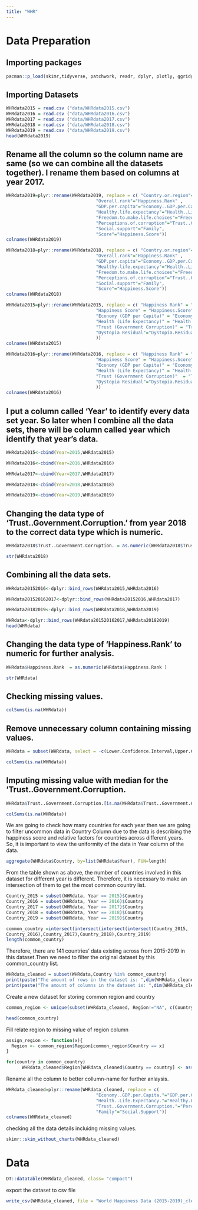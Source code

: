 ```yaml
---
title: "WHR"
---
```


# Data Preparation

## Importing packages

```r
pacman::p_load(skimr,tidyverse, patchwork, readr, dplyr, plotly, ggridges, ggiraph, ggthemes,corrplot,GGally)
```

## Importing Datasets

```r
WHRdata2015 = read.csv ("data/WHRdata2015.csv")
WHRdata2016 = read.csv ("data/WHRdata2016.csv")
WHRdata2017 = read.csv ("data/WHRdata2017.csv")
WHRdata2018 = read.csv ("data/WHRdata2018.csv")
WHRdata2019 = read.csv ("data/WHRdata2019.csv")
head(WHRdata2019)
```

## Rename all the column so the column name are same (so we can combine all the datasets together). I rename them based on columns at year 2017.

```r
WHRdata2019=plyr::rename(WHRdata2019, replace = c( "Country.or.region"="Country", 
                                  "Overall.rank"="Happiness.Rank" ,
                                  "GDP.per.capita"="Economy..GDP.per.Capita.",
                                  "Healthy.life.expectancy"="Health..Life.Expectancy.",
                                  "Freedom.to.make.life.choices"="Freedom",
                                  "Perceptions.of.corruption"="Trust..Government.Corruption.",
                                  "Social.support"="Family",
                                  "Score"="Happiness.Score"))
colnames(WHRdata2019)
```

```r
WHRdata2018=plyr::rename(WHRdata2018, replace = c( "Country.or.region"="Country", 
                                  "Overall.rank"="Happiness.Rank" ,
                                  "GDP.per.capita"="Economy..GDP.per.Capita.",
                                  "Healthy.life.expectancy"="Health..Life.Expectancy.",
                                  "Freedom.to.make.life.choices"="Freedom",
                                  "Perceptions.of.corruption"="Trust..Government.Corruption.",
                                  "Social.support"="Family",
                                  "Score"="Happiness.Score"))
colnames(WHRdata2018)
```

```r
WHRdata2015=plyr::rename(WHRdata2015, replace = c( "Happiness Rank" = "Happiness.Rank", 
                                  "Happiness Score" = "Happiness.Score",
                                  "Economy (GDP per Capita)" = "Economy..GDP.per.Capita.",
                                  "Health (Life Expectancy)" = "Health..Life.Expectancy.",
                                  "Trust (Government Corruption)" = "Trust..Government.Corruption.",
                                  "Dystopia Residual"="Dystopia.Residual"
                                  ))
colnames(WHRdata2015)
```

```r
WHRdata2016=plyr::rename(WHRdata2016, replace = c( "Happiness Rank" = "Happiness.Rank", 
                                  "Happiness Score" = "Happiness.Score",
                                  "Economy (GDP per Capita)" = "Economy..GDP.per.Capita.",
                                  "Health (Life Expectancy)" = "Health..Life.Expectancy.",
                                  "Trust (Government Corruption)"  = "Trust..Government.Corruption.",
                                  "Dystopia Residual"="Dystopia.Residual"
                                  ))
colnames(WHRdata2016)
```

## I put a column called 'Year' to identify every data set year. So later when I combine all the data sets, there will be column called year which identify that year's data.

```r
WHRdata2015<-cbind(Year=2015,WHRdata2015)

WHRdata2016<-cbind(Year=2016,WHRdata2016)

WHRdata2017<-cbind(Year=2017,WHRdata2017)

WHRdata2018<-cbind(Year=2018,WHRdata2018)

WHRdata2019<-cbind(Year=2019,WHRdata2019)
```

## Changing the data type of 'Trust..Government.Corruption.' from year 2018 to the correct data type which is numeric.

```r
WHRdata2018$Trust..Government.Corruption. = as.numeric(WHRdata2018$Trust..Government.Corruption.)

str(WHRdata2018)
```

## Combining all the data sets.

```r
WHRdata20152016<-dplyr::bind_rows(WHRdata2015,WHRdata2016)

WHRdata201520162017<-dplyr::bind_rows(WHRdata20152016,WHRdata2017)

WHRdata20182019<-dplyr::bind_rows(WHRdata2018,WHRdata2019)

WHRdata<-dplyr::bind_rows(WHRdata201520162017,WHRdata20182019)
head(WHRdata)
```

## Changing the data type of 'Happiness.Rank' to numeric for further analysis.

```r
WHRdata$Happiness.Rank  = as.numeric(WHRdata$Happiness.Rank )

str(WHRdata)
```

## Checking missing values.

```r
colSums(is.na(WHRdata))
```

## Remove unnecessary column containing missing values.

```r
WHRdata = subset(WHRdata, select = -c(Lower.Confidence.Interval,Upper.Confidence.Interval,Dystopia.Residual,Standard.Error,Whisker.high,Whisker.low))

colSums(is.na(WHRdata))
```

## Imputing missing value with median for the 'Trust..Government.Corruption.

```r
WHRdata$Trust..Government.Corruption.[is.na(WHRdata$Trust..Government.Corruption.)] <- median(WHRdata$Trust..Government.Corruption., na.rm = T)

colSums(is.na(WHRdata))
```

We are going to check how many countries for each year then we are going to filter uncommon data in Country Column due to the data is describing the happiness score and relative factors for countries across different years. So, it is important to view the uniformity of the data in Year column of the data.

```r
aggregate(WHRdata$Country, by=list(WHRdata$Year), FUN=length)

```

From the table shown as above, the number of countries involved in this dataset for different year is different. Therefore, it is necessary to make an intersection of them to get the most common country list.

```r
Country_2015 = subset(WHRdata, Year == 2015)$Country
Country_2016 = subset(WHRdata, Year == 2016)$Country
Country_2017 = subset(WHRdata, Year == 2017)$Country
Country_2018 = subset(WHRdata, Year == 2018)$Country
Country_2019 = subset(WHRdata, Year == 2019)$Country
```

```r
common_country =intersect(intersect(intersect(intersect(Country_2015,
Country_2016),Country_2017),Country_2018),Country_2019)
length(common_country)
```

Therefore, there are 141 countries’ data existing across from 2015-2019 in this dataset.Then we need to filter the original dataset by this common_country list.

```r
WHRdata_cleaned = subset(WHRdata,Country %in% common_country)
print(paste("The amount of rows in the dataset is: ",dim(WHRdata_cleaned)[1]))
print(paste("The amount of columns in the dataset is: ",dim(WHRdata_cleaned)[2]))
```

Create a new dataset for storing common region and country

```r
common_region <- unique(subset(WHRdata_cleaned, Region!="NA", c(Country, Region)))

head(common_country)
```

Fill relate region to missing value of region column

```r
assign_region <- function(x){
  Region <- common_region$Region[common_region$Country == x]
}

for(country in common_country)
      WHRdata_cleaned$Region[WHRdata_cleaned$Country == country] <- assign_region(country)
```

Rename all the column to better collumn-name for further anlaysis.

```r
WHRdata_cleaned=plyr::rename(WHRdata_cleaned, replace = c( 
                                  "Economy..GDP.per.Capita."="GDP.per.Capita",
                                  "Health..Life.Expectancy."="Healthy.Life.Expectancy",
                                  "Trust..Government.Corruption."="Perceptions.of.Corruption",
                                  "Family"="Social.Support"))
colnames(WHRdata_cleaned)
```

checking all the data details incluidng missing values.

```r

skimr::skim_without_charts(WHRdata_cleaned)
```

# Data

```r
DT::datatable(WHRdata_cleaned, class= "compact")
```

export the dataset to csv file

```r
write_csv(WHRdata_cleaned, file = "World Happiness Data (2015-2019)_cleaned.csv")
```
